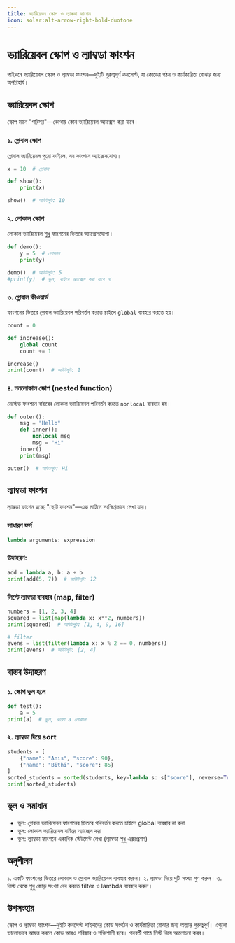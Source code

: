 ```yaml
---
title: ভ্যারিয়েবল স্কোপ ও ল্যাম্বডা ফাংশন
icon: solar:alt-arrow-right-bold-duotone
---
```


# ভ্যারিয়েবল স্কোপ ও ল্যাম্বডা ফাংশন

পাইথনে ভ্যারিয়েবল স্কোপ ও ল্যাম্বডা ফাংশন—দুইটি গুরুত্বপূর্ণ কনসেপ্ট, যা কোডের গঠন ও কার্যকারিতা বোঝার জন্য অপরিহার্য।

## ভ্যারিয়েবল স্কোপ

স্কোপ মানে "পরিসর"—কোথায় কোন ভ্যারিয়েবল অ্যাক্সেস করা যাবে।

### ১. গ্লোবাল স্কোপ
গ্লোবাল ভ্যারিয়েবল পুরো ফাইলে, সব ফাংশনে অ্যাক্সেসযোগ্য।
```python
x = 10  # গ্লোবাল

def show():
    print(x)

show()  # আউটপুট: 10
```

### ২. লোকাল স্কোপ
লোকাল ভ্যারিয়েবল শুধু ফাংশনের ভিতরে অ্যাক্সেসযোগ্য।
```python
def demo():
    y = 5  # লোকাল
    print(y)

demo()  # আউটপুট: 5
#print(y)  # ভুল, বাইরে অ্যাক্সেস করা যাবে না
```

### ৩. গ্লোবাল কীওয়ার্ড
ফাংশনের ভিতরে গ্লোবাল ভ্যারিয়েবল পরিবর্তন করতে চাইলে `global` ব্যবহার করতে হয়।
```python
count = 0

def increase():
    global count
    count += 1

increase()
print(count)  # আউটপুট: 1
```

### ৪. ননলোকাল স্কোপ (nested function)
নেস্টেড ফাংশনে বাইরের লোকাল ভ্যারিয়েবল পরিবর্তন করতে `nonlocal` ব্যবহার হয়।
```python
def outer():
    msg = "Hello"
    def inner():
        nonlocal msg
        msg = "Hi"
    inner()
    print(msg)

outer()  # আউটপুট: Hi
```

## ল্যাম্বডা ফাংশন

ল্যাম্বডা ফাংশন হচ্ছে "ছোট ফাংশন"—এক লাইনে সংক্ষিপ্তভাবে লেখা যায়।

### সাধারণ ফর্ম
```python
lambda arguments: expression
```

### উদাহরণ:
```python
add = lambda a, b: a + b
print(add(5, 7))  # আউটপুট: 12
```

### লিস্টে ল্যাম্বডা ব্যবহার (map, filter)
```python
numbers = [1, 2, 3, 4]
squared = list(map(lambda x: x**2, numbers))
print(squared)  # আউটপুট: [1, 4, 9, 16]

# filter
evens = list(filter(lambda x: x % 2 == 0, numbers))
print(evens)  # আউটপুট: [2, 4]
```

## বাস্তব উদাহরণ

### ১. স্কোপ ভুল হলে
```python
def test():
    a = 5
print(a)  # ভুল, কারণ a লোকাল
```

### ২. ল্যাম্বডা দিয়ে sort
```python
students = [
    {"name": "Anis", "score": 90},
    {"name": "Bithi", "score": 85}
]
sorted_students = sorted(students, key=lambda s: s["score"], reverse=True)
print(sorted_students)
```

## ভুল ও সমাধান

- ভুল: গ্লোবাল ভ্যারিয়েবল ফাংশনের ভিতরে পরিবর্তন করতে চাইলে global ব্যবহার না করা
- ভুল: লোকাল ভ্যারিয়েবল বাইরে অ্যাক্সেস করা
- ভুল: ল্যাম্বডা ফাংশনে একাধিক স্টেটমেন্ট লেখা (ল্যাম্বডা শুধু এক্সপ্রেশন)

## অনুশীলন

১. একটি ফাংশনের ভিতরে লোকাল ও গ্লোবাল ভ্যারিয়েবল ব্যবহার করুন।
২. ল্যাম্বডা দিয়ে দুটি সংখ্যা গুণ করুন।
৩. লিস্ট থেকে শুধু জোড় সংখ্যা বের করতে filter ও lambda ব্যবহার করুন।

## উপসংহার

স্কোপ ও ল্যাম্বডা ফাংশন—দুইটি কনসেপ্ট পাইথনের কোড সংগঠন ও কার্যকারিতা বোঝার জন্য অত্যন্ত গুরুত্বপূর্ণ। এগুলো ভালোভাবে আয়ত্ত করলে কোড আরও পরিষ্কার ও শক্তিশালী হবে। পরবর্তী পাঠে লিস্ট নিয়ে আলোচনা করব।
